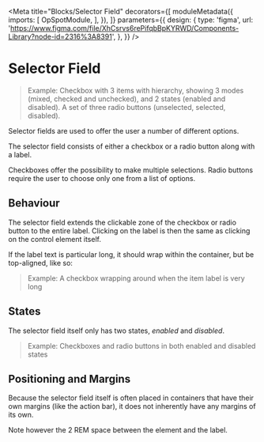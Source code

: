 

<Meta
  title="Blocks/Selector Field"
  decorators={[
    moduleMetadata({
      imports: [
        OpSpotModule,
      ],
    }),
  ]}
  parameters={{
    design: {
      type: 'figma',
      url: 'https://www.figma.com/file/XhCsrvs6rePifqbBpKYRWD/Components-Library?node-id=2316%3A8391',
    },
  }}
/>


# Selector Field

> Example: Checkbox with 3 items with hierarchy, showing 3 modes (mixed, checked and unchecked), and 2 states (enabled and disabled). A set of three radio buttons (unselected, selected, disabled).

Selector fields are used to offer the user a number of different options.

The selector field consists of either a checkbox or a radio button along with a label. 

Checkboxes offer the possibility to make multiple selections. 
Radio buttons require the user to choose only one from a list of options.

## Behaviour

The selector field extends the clickable zone of the checkbox or radio button to the entire label. Clicking on the label is then the same as clicking on the control element itself.

If the label text is particular long, it should wrap within the container, but be top-aligned, like so:

> Example: A checkbox wrapping around when the item label is very long

## States

The selector field itself only has two states, *enabled* and *disabled*.

> Example: Checkboxes and radio buttons in both enabled and disabled states

## Positioning and Margins

Because the selector field itself is often placed in containers that have their own margins (like the action bar), it does not inherently have any margins of its own.

Note however the 2 REM space between the element and the label.
